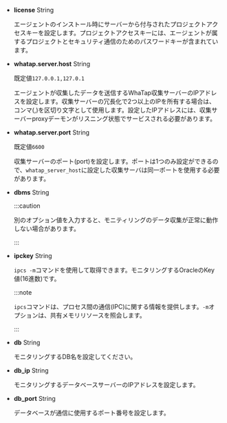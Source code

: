 - **license** <span class='type'>String</span>

  エージェントのインストール時にサーバーから付与されたプロジェクトアクセスキーを設定します。プロジェクトアクセスキーには、エージェントが属するプロジェクトとセキュリティ通信のためのパスワードキーが含まれています。

- **whatap.server.host** <span class='type'>String</span>

  既定値`127.0.0.1,127.0.1`

  エージェントが収集したデータを送信するWhaTap収集サーバーのIPアドレスを設定します。収集サーバーの冗長化で2つ以上のIPを所有する場合は、コンマ(,)を区切り文字として使用します。設定したIPアドレスには、収集サーバーproxyデーモンがリスニング状態でサービスされる必要があります。

<Xclude product="oracle-pro">

- **whatap.server.port** <span class='type'>String</span>

  既定値`6600`

  収集サーバーのポート(port)を設定します。ポートは1つのみ設定ができるので、`whatap_server_host`に設定した収集サーバは同一ポートを使用する必要があります。

- **dbms** <span class='type'>String</span>

  <p><CurProd/></p>

  :::caution

  別のオプション値を入力すると、モニティリングのデータ収集が正常に動作しない場合があります。

  :::

</Xclude>

<InDoc product="oracle-pro">

- **ipckey** <span class='type'>String</span>

  `ipcs -m`コマンドを使用して取得できます。モニタリングするOracleのKey値(16進数)です。

  :::note

  `ipcs`コマンドは、プロセス間の通信(IPC)に関する情報を提供します。`-m`オプションは、共有メモリリソースを照会します。

  :::

</InDoc>

<InDoc product='cubrid'>

- **db** <span class='type'>String</span>

  モニタリングするDB名を設定してください。

</InDoc>

<Xclude product="oracle-pro">

- **db_ip** <span class='type'>String</span>

  モニタリングするデータベースサーバーのIPアドレスを設定します。

</Xclude>

<Xclude product='cubrid,oracle-pro'>

- **db_port** <span class='type'>String</span>

  データベースが通信に使用するポート番号を設定します。

</Xclude>
